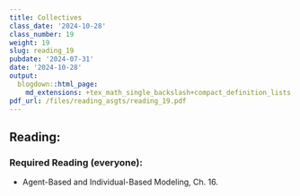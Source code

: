 ```yaml
---
title: Collectives
class_date: '2024-10-28'
class_number: 19
weight: 19
slug: reading_19
pubdate: '2024-07-31'
date: '2024-10-28'
output:
  blogdown::html_page:
    md_extensions: +tex_math_single_backslash+compact_definition_lists
pdf_url: /files/reading_asgts/reading_19.pdf
---
```

## Reading:

### Required Reading (everyone):

* Agent-Based and Individual-Based Modeling, Ch. 16.

